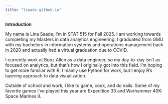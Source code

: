 ```yaml
---
title: "lsaade.github.io"
---
```


**Introduction**

My name is Lina Saade, I'm in STAT 515 for Fall 2025. I am working towards completing my Masters in data analytics engineering. I graduated from GMU with my bachelors in information systems and operations management back in 2020 and actually had a virtual graduation due to COVID.

I currently work at Booz Allen as a data engineer, so my day-to-day isn’t as focused on analytics, but that’s how I originally got into this field. I’m hoping to get more familiar with R; I mainly use Python for work, but I enjoy R’s layering approach to data visualization.

Outside of school and work, I like to game, cook, and do nails. Some of my favorite games I’ve played this year are Expedition 33 and Warhammer 40K: Space Marines II.
